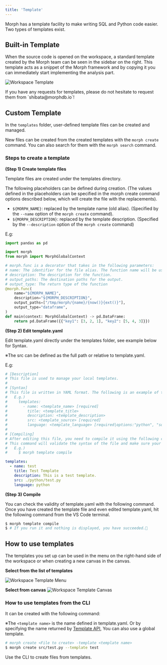 ```yaml
---
title: 'Template'
---
```


Morph has a template facility to make writing SQL and Python code easier.
Two types of templates exist.

## Built-in Template

When the source code is opened on the workspace, a standard template created by the Morph team can be seen in the sidebar on the right.
This template acts as a snippet of the Morph framework and by copying it you can immediately start implementing the analysis part.

<img
  src="/assets/images/docs/workspace-template.png"
  alt="Workspace Template"
/>

<Note>
If you have any requests for templates, please do not hesitate to request them from `shibata@morphdb.io`!
</Note>

## Custom Template

In the `templates` folder, user-defined template files can be created and managed.

New files can be created from the created templates with the `morph create` command. You can also search for them with the `morph search` command.

### Steps to create a template

**(Step 1) Create template files**

Template files are created under the templates directory.

The following placeholders can be defined during creation. (The values defined in the placeholders can be specified in the morph create command options described below, which will create the file with the replacements).

- `${MORPH_NAME}`: replaced by the template name (old alias). (Specified by the `--name` option of the `morph create` command).
- `${MORPH_DESCRIPTION}`: replaced by the template description. (Specified by the `--description` option of the `morph create` command)

E.g:

```python
import pandas as pd

import morph
from morph import MorphGlobalContext

# morph.func is a decorator that takes in the following parameters:
# name: The identifier for the file alias. The function name will be used if not provided.
# description: The description for the function.
# output_paths: The destination paths for the output.
# output_type: The return type of the function
@morph.func(
    name="${MORPH_NAME}",
    description="${MORPH_DESCRIPTION}",
    output_paths=["/tmp/morph/{name}/{now()}{ext()}"],
    output_type="dataframe",
)
def main(context: MorphGlobalContext) -> pd.DataFrame:
    return pd.DataFrame({{"key1": [3, 2, 1], "key2": [5, 4, 3]}})
```

**(Step 2) Edit template.yaml**

Edit template.yaml directly under the templates folder, see example below for Syntax.

※The src can be defined as the full path or relative to template.yaml.

E.g:

```yaml
# [Description]
# This file is used to manage your local templates.
#
# [Syntax]
# This file is written in YAML format. The following is an example of the syntax.
#   E.g.)
#     templates:
#       - name: <template_name> [required]
#         title: <template_title>
#         description: <template_description>
#         src: <template_source> [required]
#         language: <template_language> [required|options:"python", "sql"]
#
# [Compiling]
# After editing this file, you need to compile it using the following command.
# This command will validate the syntax of the file and make sure your templates are available.
#   E.g.)
#     $ morph template compile

templates:
  - name: test
    title: Test Template
    description: This is a test template.
    src: ./python/test.py
    language: python
```

**(Step 3) Compile**

You can check the validity of template.yaml with the following command. Once you have created the template file and even edited template.yaml, hit the following command from the VS Code terminal.

```bash
$ morph template compile
$ # If you run it and nothing is displayed, you have succeeded.🎉
```

## How to use templates

The templates you set up can be used in the menu on the right-hand side of the workspace or when creating a new canvas in the canvas.

**Select from the list of templates**

<img
  src="/assets/images/docs/workspace-template-menu.png"
  alt="Workspace Template Menu"
/>

**Select from canvas**
<img
  src="/assets/images/docs/workspace-template-canvas.png"
  alt="Workspace Template Canvas"
/>

### How to use templates from the CLI

It can be created with the following command:

※The `<template name>` is the name defined in template.yaml. Or by specifying the name returned by [Template API](https://queue-inc.stoplight.io/docs/morph-api-document/fhs6hbxyjjtxu-no-auth-search-template), You can also use a global template.

```bash
# morph create <File to create> -template <template name>
$ morph create src/test.py --template test
```

<CardGroup cols={1}>
    <Card title="CLI: morph create" href="/sql-python/en/cli-commands/create">
        Use the CLI to create files from templates.
    </Card>
</CardGroup>
